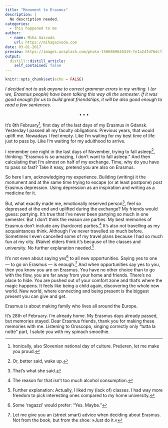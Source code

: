```yaml
---
title: "Monument to Erasmus"
description: |
  No description needed.
categories:
  - this happened to me
author:
  - name: Miha Gazvoda
    url: https://mihagazvoda.com
date: 03-01-2017
preview: https://images.unsplash.com/photo-1506869640319-fe1a24fd76dc?ixlib=rb-1.2.1&ixid=eyJhcHBfaWQiOjEyMDd9&auto=format&fit=crop&w=1050&q=80
output:
  distill::distill_article:
    self_contained: false
---
```


```r
knitr::opts_chunk$set(echo = FALSE)
```

*I decided not to ask anyone to correct grammar errors in my writing. I (or we, Erasmus people) have been talking this way all the semester. If it was good enough for us to build great friendships, it will be also good enough to read a few sentences.*

<center>$\bullet\bullet\bullet$</center>

It’s 8th February^[Ironically, also Slovenian national day of culture. Prešeren, let me make you proud.], first day of the last days of my Erasmus in Gdansk. Yesterday I passed all my faculty obligations. Previous years, that would uplift me. Nowadays I feel empty. Like I’m waiting for my best time of life just to pass by. Like I’m waiting for my adulthood to arrive.

I remember one night in the last days of November, trying to fall asleep^[Or, better said, wake up.], thinking: “Erasmus is so amazing, I don’t want to fall asleep.” And then calculating that I’m almost on half of my exchange. Time, why do you have to pass so fast? Take it easy, pretend you are also on Erasmus.

So here I am, acknowledging my experience. Building (writing) it the monument and at the same time trying to escape (or at least postpone) post Erasmus depression. Using depression as an inspiration and writing as a medicine for it.

But, what exactly made me, emotionally reserved person^[That’s what she said.], feel so depressed at the end and uplifted during the exchange? My friends would guess: partying. It’s true that I’ve never been partying so much in one semester. But I don’t think the reason are parties. My best memories of Erasmus don’t include any (hardcore) parties.^[The reason for that isn’t too much alcohol consumption.] It’s also not travelling as my acquaintances think. Although I’ve never travelled so much before. Sometimes I even cancelled some of my travel plans because I had so much fun at my city. (Naïve) elders think it’s because of the classes and university. No further explanation needed.^[Further explanation: Actually, I liked my (lack of) classes. I had way more freedom to pick interesting ones compared to my home university.]

It’s not even about saying yes^[Some ‘ragazzi’ would prefer: “Yes. Maybe.”] to all new opportunities. Saying yes to one — to go on Erasmus — is enough.^[Let me give you an (street smart) advice when deciding about Erasmus. Not from the book, but from the shoe: »Just do it.«] And when opportunities say yes to you, then you know you are on Erasmus. You have no other choice than to go with the flow, you are far away from your home and friends. There’s no place to hide. You are pushed out of your comfort zone and that’s where the magic happens. It feels like being a child again, discovering the whole new world. New world, where connecting and being present is the biggest present you can give and get.

Erasmus is about making family who lives all around the Europe.

It’s 28th of February. I’m already home. My Erasmus days already passed, but memories stayed. Dear Erasmus friends, thank you for making these memories with me. Listening to Oroscopo, singing correctly only “tutta la notte” part, I salute you with my spinach smoothie.


